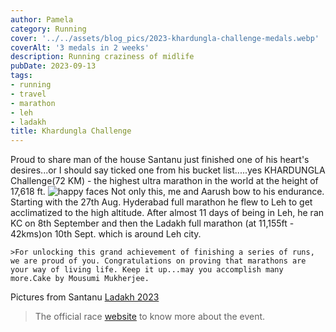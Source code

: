 ```yaml
---
author: Pamela
category: Running
cover: '../../assets/blog_pics/2023-khardungla-challenge-medals.webp'
coverAlt: '3 medals in 2 weeks'
description: Running craziness of midlife
pubDate: 2023-09-13
tags:
- running
- travel
- marathon
- leh
- ladakh
title: Khardungla Challenge
---
```


Proud to share man of the house Santanu just finished one of his heart's desires...or I should say ticked one from his bucket list.....yes KHARDUNGLA Challenge(72 KM)  - the highest ultra marathon in the world at the height of 17,618 ft. 
<Image src={cake} alt="happy faces"/>
Not only this, me and Aarush bow to his endurance. Starting with the 27th Aug. Hyderabad full marathon he flew to Leh to get acclimatized to the high altitude. After almost 11 days of being in Leh, he ran KC on 8th September and then the Ladakh full marathon (at 11,155ft - 42kms)on 10th Sept. which is around Leh city.
    
    >For unlocking this grand achievement of finishing a series of runs, we are proud of you. Congratulations on proving that marathons are your way of living life. Keep it up...may you accomplish many more.Cake by Mousumi Mukherjee. 

Pictures from Santanu [Ladakh 2023](https://photos.app.goo.gl/cG5JjHnscJgAEFK87)

>The official  race [website](https://ladakhmarathon.com/) to know more about the event.